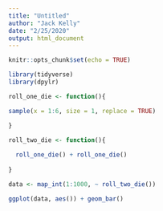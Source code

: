 ```yaml
---
title: "Untitled"
author: "Jack Kelly"
date: "2/25/2020"
output: html_document
---
```


```r
knitr::opts_chunk$set(echo = TRUE)

library(tidyverse)
library(dpylr)
```

```r
roll_one_die <- function(){

sample(x = 1:6, size = 1, replace = TRUE) 

}

roll_two_die <- function(){
  
  roll_one_die() + roll_one_die()
  
}

data <- map_int(1:1000, ~ roll_two_die())

ggplot(data, aes()) + geom_bar()

```
